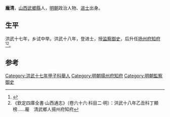 {{Otheruses|other=名为庞清的其他人物|庞清}}

'''龐清'''，[[山西|山西]][[武鄉縣|武鄉縣]]人，[[明朝|明朝]]政治人物、[[进士|进士]]出身。

== 生平 ==
洪武十七年，乡试中举。洪武十八年，登进士，授[[监察御史|监察御史]]，后升任[[扬州府|扬州府]][[知府|知府]]<ref>{{cite news|author=长治市地方志办公室主办|title=武乡县进士名录|url=http://www.dfz.changzhi.gov.cn/960rn.jsp?urltype=news.NewsContentUrl&wbnewsid=232152&wbtreeid=21514|accessdate=2013-08-19|newspaper=长治市情网|deadurl=yes|archiveurl=https://web.archive.org/web/20130818223824/http://www.dfz.changzhi.gov.cn/960rn.jsp?urltype=news.NewsContentUrl&wbnewsid=232152&wbtreeid=21514|archivedate=2013-08-18}}</ref><ref>《欽定四庫全書·山西通志》（卷六十六·科目二·明）：洪武十八年乙丑科丁顯榜……龎　清武鄉人揚州府知府</ref>。

==参考==
{{reflist}}

{{洪武十八年乙丑科殿試金榜}}

{{Authority control}}

{{DEFAULTSORT:}}
[[Category:洪武十七年甲子科舉人|Category:洪武十七年甲子科舉人]]
[[Category:明朝揚州府知府|Category:明朝揚州府知府]]
[[Category:明朝監察御史|Category:明朝監察御史]]


{{明朝人物小作品}}